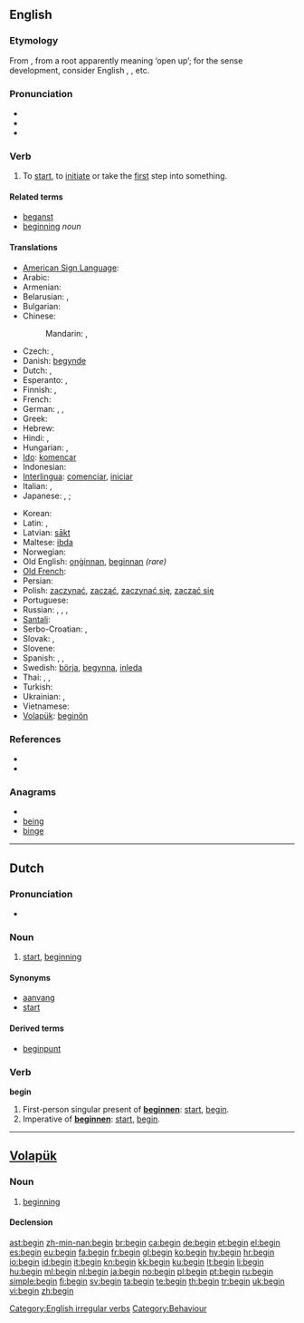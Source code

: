 {{wikipedia}}
==English==

{{rank|circumstances|sitting|Christ|788|begin|wait|laughed|opportunity}}

===Etymology===
From {{etyl|ang|en}} {{term|beginnan|lang=ang}}, from a {{proto|Germanic|lang=en}} root apparently meaning ‘open up’; for the sense development, consider English {{term|open fire|lang=en}}, {{term|opening ceremony|lang=en}}, etc.

===Pronunciation===
* {{IPA|/bɪˈgɪn/}}
* {{audio|en-us-begin.ogg|Audio (US)}}
* {{audio|En-uk-to begin.ogg|Audio (UK)}}

===Verb===
{{en-verb|begins|beginning|began|begun}}

# To [[start]], to [[initiate]] or take the [[first]] step into something.

====Related terms====
* [[beganst]]
* [[beginning]] ''noun''

====Translations====
{{trans-top|To start, to initiate or take the first step into something.}}
* [[American Sign Language]]: {{tø|ase|1@InFinger-PalmDown-OpenB@CenterChesthigh 1@InFinger-PalmUp-OpenB@CenterChesthigh|xs=American Sign Language}}
* Arabic: {{t|ar|بدأ|tr=báda’a|sc=Arab}}
* Armenian: {{t-|hy|սկսել|tr=sksel}}
* Belarusian: {{t|be|пачынаць|tr=pačynác'|sc=Cyrl}} {{impf}},  {{t|be|пачаць|tr=pačác'|sc=Cyrl}} {{pf}}
* Bulgarian: {{t|bg|започвам|tr=započvam}}
* Chinese:
*: Mandarin: {{t|zh|開始|sc=Hani}},  {{t|zh|开始|tr=kāishǐ|sc=Hani}}
* Czech: {{t+|cs|začít}},  {{t|cs|začínat}}
* Danish: [[begynde]]
* Dutch: {{t+|nl|beginnen}}, {{t+|nl|aanvangen}}
* Esperanto: {{t-|eo|komenci|xs=Esperanto}},  {{t-|eo|eki|xs=Esperanto}}
* Finnish: {{t+|fi|alkaa}}, {{t+|fi|aloittaa}}
* French: {{t+|fr|commencer}}
* German: {{t+|de|anfangen}}, {{t+|de|beginnen}}, {{t+|de|starten}}
* Greek: {{t+|el|αρχίζω|tr=archízo}}
* Hebrew: {{t|he|התחיל|tr=hitkhíl}}
* Hindi: {{t|hi|शुरू करना|tr=śurū karnā|sc=Deva}} {{qualifier|transitive}}, {{t|hi|शुरू होना|tr=śurū hōnā|sc=Deva}} {{qualifier|intransitive}}
* Hungarian: {{t+|hu|kezd}}, {{t+|hu|elkezd}}
* [[Ido]]: [[komencar]]
* Indonesian: {{t-|id|mulai|xs=Indonesian}}
* [[Interlingua]]: [[comenciar]], [[iniciar]]
* Italian: {{t+|it|cominciare}}, {{t+|it|iniziare}}
* Japanese: {{t|ja|始める|tr=はじめる, hajimeru|sc=Jpan}} {{qualifier|transitive}},  {{t|ja|開始する|tr=かいしする, kaishi-suru|sc=Jpan}}; {{t|ja|始まる|tr=はじまる, hajimaru|sc=Jpan}} {{qualifier|intransitive}}
{{trans-mid}}
* Korean: {{t|ko|시작하다|tr=sijak-hada|sc=Kore}}
* Latin: {{t-|la|incipere}}, {{t-|la|initiare}}
* Latvian: [[sākt]]
* Maltese: [[ibda]]
* Norwegian: {{t+|no|begynne}}
* Old English: [[onginnan|onġinnan]], [[beginnan]] ''(rare)''
* [[Old French]]: {{tø|fro|cumancer}}
* Persian: {{t|fa|اغاز کردن|tr=aghāz kardan|sc=fa-Arab}}
* Polish: [[zaczynać]], [[zacząć]], [[zaczynać się]], [[zacząć się]]
* Portuguese: {{t+|pt|começar}}
* Russian: {{t+|ru|начинать|tr=načinát'|sc=Cyrl}} {{impf}}, {{t+|ru|начать|tr=načát'|sc=Cyrl}} {{pf}} {{qualifier|transitive}}, {{t|ru|начинаться|tr=načinát'sja|sc=Cyrl}} {{impf}}, {{t|ru|начаться|tr=načát'sja|sc=Cyrl}}  {{pf}} {{qualifier|intransitive}}
* [[Santali]]: {{tø|sat|ᱮᱦᱳᱵ|tr=ehop'|sc=Olck}}
* Serbo-Croatian: {{t|sh|почети|alt=по̀че̄ти|sc=Cyrl}},  {{t|sh|početi|alt=pòčēti}}
* Slovak: {{t|sk|začať}},  {{t|sk|začínať}}
* Slovene: {{t+|sl|začeti}}
* Spanish: {{t+|es|comenzar}}, {{t+|es|iniciar}}, {{t+|es|empezar}}
* Swedish: [[börja]], [[begynna]], [[inleda]]
* Thai: {{t|th|เริ่ม|tr=rêrm|sc=Thai}},  {{t|th|เริ่มต้น|tr=rêrm dtôn|sc=Thai}},  {{t|th|เริ่มทำ|tr= rêrm tam|sc=Thai}}
* Turkish: {{t+|tr|başlamak}}
* Ukrainian: {{t|uk|починати|tr=počynáty|sc=Cyrl}} {{impf}},  {{t|uk|почати|tr=počáty|sc=Cyrl}} {{impf}}
* Vietnamese: {{t|vi|bắt đầu}}
* [[Volapük]]: [[beginön]]
{{trans-bottom}}

===References===
* {{R:Century 1911}}
* {{R:Webster 1913}}

===Anagrams===
* {{alphagram|begin}}
* [[being#English|being]]
* [[binge#English|binge]]


[[Category:English irregular verbs]]

----

==Dutch==

===Pronunciation===
* {{audio|Nl-begin.ogg|audio}}

===Noun===
{{nl-noun|g=n|-|beginnetje}}

# [[start]], [[beginning]]

====Synonyms====
* [[aanvang]]
* [[start#Dutch|start]]

====Derived terms====
* [[beginpunt]]

===Verb===
'''begin'''

# First-person singular present of '''[[beginnen]]''': [[start]], [[begin]].
# Imperative of '''[[beginnen]]''': [[start]], [[begin]].

----

==[[Volapük]]==

===Noun===
{{infl|vo|noun}}

# [[beginning]]

====Declension====
{{vo-noun}}

[[Category:Behaviour]]

[[ast:begin]]
[[zh-min-nan:begin]]
[[br:begin]]
[[ca:begin]]
[[de:begin]]
[[et:begin]]
[[el:begin]]
[[es:begin]]
[[eu:begin]]
[[fa:begin]]
[[fr:begin]]
[[gl:begin]]
[[ko:begin]]
[[hy:begin]]
[[hr:begin]]
[[io:begin]]
[[id:begin]]
[[it:begin]]
[[kn:begin]]
[[kk:begin]]
[[ku:begin]]
[[lt:begin]]
[[li:begin]]
[[hu:begin]]
[[ml:begin]]
[[nl:begin]]
[[ja:begin]]
[[no:begin]]
[[pl:begin]]
[[pt:begin]]
[[ru:begin]]
[[simple:begin]]
[[fi:begin]]
[[sv:begin]]
[[ta:begin]]
[[te:begin]]
[[th:begin]]
[[tr:begin]]
[[uk:begin]]
[[vi:begin]]
[[zh:begin]]
